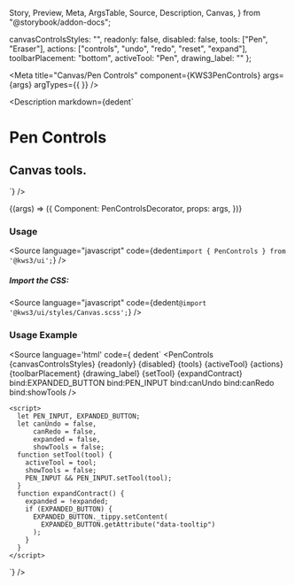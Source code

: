   Story,
  Preview,
  Meta,
  ArgsTable,
  Source,
  Description,
  Canvas,
} from "@storybook/addon-docs";

  canvasControlsStyles: "",
  readonly: false,
  disabled: false,
  tools: ["Pen", "Eraser"],
  actions: ["controls", "undo", "redo", "reset", "expand"],
  toolbarPlacement: "bottom",
  activeTool: "Pen",
  drawing_label: ""
};

<Meta
  title="Canvas/Pen Controls"
  component={KWS3PenControls}
  args={args}
  argTypes={{
  }}
/>

<Description
  markdown={dedent`
# Pen Controls
## Canvas tools.
`}
/>

<Canvas>
  <Story name="Pen Controls" args={args}>
    {(args) => ({
      Component: PenControlsDecorator,
      props: args,
    })}
  </Story>
</Canvas>

<ArgsTable story="Pen Controls" />

### Usage

<Source
  language="javascript"
  code={dedent`import { PenControls } from '@kws3/ui';`}
/>

##### Import the CSS:

<Source
  language="javascript"
  code={dedent`@import '@kws3/ui/styles/Canvas.scss';`}
/>

### Usage Example
<Source
  language='html'
  code={ dedent`
      <PenControls
      {canvasControlsStyles}
      {readonly}
      {disabled}
      {tools}
      {activeTool}
      {actions}
      {toolbarPlacement}
      {drawing_label}
      {setTool}
      {expandContract}
      bind:EXPANDED_BUTTON
      bind:PEN_INPUT
      bind:canUndo
      bind:canRedo
      bind:showTools />
    
    <script>
      let PEN_INPUT, EXPANDED_BUTTON;
      let canUndo = false,
          canRedo = false,
          expanded = false,
          showTools = false;
      function setTool(tool) {
        activeTool = tool;
        showTools = false;
        PEN_INPUT && PEN_INPUT.setTool(tool);
      }
      function expandContract() {
        expanded = !expanded;
        if (EXPANDED_BUTTON) {
          EXPANDED_BUTTON._tippy.setContent(
            EXPANDED_BUTTON.getAttribute("data-tooltip")
          );
        }
      }
    </script>
  `}
/>
